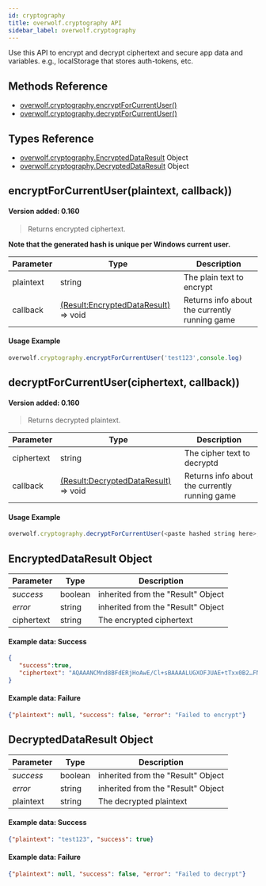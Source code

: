 ```yaml
---
id: cryptography
title: overwolf.cryptography API
sidebar_label: overwolf.cryptography
---
```


Use this API to encrypt and decrypt ciphertext and secure app data and variables. e.g., localStorage that stores auth-tokens, etc.

## Methods Reference

* [overwolf.cryptography.encryptForCurrentUser()](#encryptforcurrentuserplaintext-callback)
* [overwolf.cryptography.decryptForCurrentUser()](#decryptforcurrentuserciphertext-callback)

## Types Reference

* [overwolf.cryptography.EncryptedDataResult](#encrypteddataresult-object) Object
* [overwolf.cryptography.DecryptedDataResult](#decrypteddataresult-object) Object

## encryptForCurrentUser(plaintext, callback))

#### Version added: 0.160 

> Returns encrypted ciphertext.

**Note that the generated hash is unique per Windows current user.**

Parameter | Type     | Description                                                              |
----------| -------- | ------------------------------------------------------------------------ |
plaintext | string   | The plain text to encrypt                                                |
callback  | [(Result:EncryptedDataResult)](#encrypteddataresult-object) => void | Returns info about the currently running game |

#### Usage Example

```javascript
overwolf.cryptography.encryptForCurrentUser('test123',console.log)
```

## decryptForCurrentUser(ciphertext, callback))

#### Version added: 0.160 

> Returns decrypted plaintext.

Parameter | Type     | Description                                                              |
----------| -------- | ------------------------------------------------------------------------ |
ciphertext| string   | The cipher text to decryptd                                              |
callback  | [(Result:DecryptedDataResult)](#decrypteddataresult-object) => void | Returns info about the currently running game |

#### Usage Example

```javascript
overwolf.cryptography.decryptForCurrentUser(<paste hashed string here>,console.log)
```

## EncryptedDataResult Object

Parameter          | Type                                                   | Description                         |
-------------------| -------------------------------------------------------| ------------------------------------|
*success*          | boolean                                                | inherited from the "Result" Object  |
*error*            | string                                                 | inherited from the "Result" Object  |
ciphertext         | string                                                 | The encrypted ciphertext            |


#### Example data: Success

```json
{
   "success":true,
   "ciphertext": "AQAAANCMnd8BFdERjHoAwE/Cl+sBAAAALUGXOFJUAE+tTxx0B2…FNYoUDbjKgdMDGuYhZbyfdGBkmGoaIxZk4qybUWBpu0iX4xM="
}
```

#### Example data: Failure

```json
{"plaintext": null, "success": false, "error": "Failed to encrypt"}
```

## DecryptedDataResult Object

Parameter          | Type                                                   | Description                         |
-------------------| -------------------------------------------------------| ------------------------------------|
*success*          | boolean                                                | inherited from the "Result" Object  |
*error*            | string                                                 | inherited from the "Result" Object  |
plaintext          | string                                                 | The decrypted plaintext             |

#### Example data: Success

```json
{"plaintext": "test123", "success": true}
```

#### Example data: Failure

```json
{"plaintext": null, "success": false, "error": "Failed to decrypt"}
```
